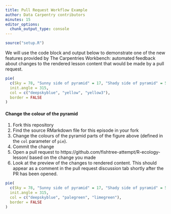 ```yaml
---
title: Pull Request Workflow Example
author: Data Carpentry contributors
minutes: 15
editor_options:
  chunk_output_type: console
---
```


```r
source("setup.R")
```

We will use the code block and output below to demonstrate one of the new features
provided by The Carpentries Workbench: automated feedback about changes to the
rendered lesson content that would be made by a pull request.

```r
pie(
  c(Sky = 78, "Sunny side of pyramid" = 17, "Shady side of pyramid" = 5), 
  init.angle = 315, 
  col = c("deepskyblue", "yellow", "yellow3"), 
  border = FALSE
)
```

::: challenge

#### Change the colour of the pyramid

1. Fork this repository
1. Find the source RMarkdown file for this episode in your fork
1. Change the colours of the pyramid parts of the figure above 
   (defined in the `col` parameter of `pie`).
1. Commit the change
1. Open a pull request to https://github.com/fishtree-attempt/R-ecology-lesson/ 
   based on the change you made
1. Look at the preview of the changes to rendered content. 
   This should appear as a comment in the pull request discussion tab 
   shortly after the PR has been opened.

:::::: solution

```r
pie(
  c(Sky = 78, "Sunny side of pyramid" = 17, "Shady side of pyramid" = 5), 
  init.angle = 315, 
  col = c("deepskyblue", "palegreen", "limegreen"), 
  border = FALSE
)
```

::::::
:::
